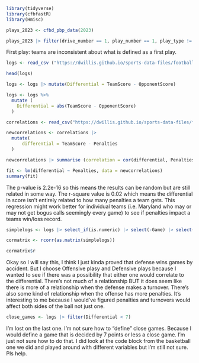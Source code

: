```r
library(tidyverse)
library(cfbfastR)
library(Hmisc)
```


```r
plays_2023 <- cfbd_pbp_data(2023)
```


```r
plays_2023 |> filter(drive_number == 1, play_number == 1, play_type != 'Kickoff') |> distinct(home, play_type)
```
First play: teams are inconsistent about what is defined as a first play. 

```r
logs <- read_csv ("https://dwillis.github.io/sports-data-files/footballlogs1122.csv")
```
```r
head(logs)
```

```r
logs <- logs |> mutate(Differential = TeamScore - OpponentScore)
```


```r
logs <- logs %>%
  mutate (
    Differential = abs(TeamScore - OpponentScore)
  )
```

```r
correlations <- read_csv("https://dwillis.github.io/sports-data-files/footballlogs1122.csv")
```

```r
newcorrelations <- correlations |>
  mutate(
      differential = TeamScore - Penalties
  )
```

```r
newcorrelations |> summarise (correlation = cor(differential, Penalties, method="pearson"))
```

```r
fit <- lm(differential ~ Penalties, data = newcorrelations)
summary(fit)
```
The p-value is 2.2e-16 so this means the results can be random but are still related in some way. The r-square value is 0.02 which means the differential in score isn't entirely related to how many penalties a team gets. This regression might work better for individual teams (i.e. Maryland who may or may not get bogus calls seemingly every game) to see if penalties impact a teams win/loss record.  


```r
simplelogs <- logs |> select_if(is.numeric) |> select(-Game) |> select(Differential, Penalties, TotalTurnovers, TeamScore, OpponentScore, DefRushingYds, OffensivePlays)
```

```r
cormatrix <- rcorr(as.matrix(simplelogs))

cormatrix$r
```
Okay so I will say this, I think I just kinda proved that defense wins games by accident. But I choose Offensive plasy and Defensive plays because I wanted to see if there was a possibility that either one would correlate to the differential. There's not much of a relationship BUT it does seem like there is more of a relationship when the defense makes a turnover. There's also some kind of relationship when the offense has more penalties. It's interesting to me because I would've figured penalties and turnovers would affect both sides of the ball not just one. 

```r
close_games <- logs |> filter(Differential < 7)
```

I'm lost on the last one. I'm not sure how to "define" close games. Because I would define a game that is decided by 7 points or less a close game. I'm just not sure how to do that. I did look at the code block from the basketball one we did and played around with different variables but I'm still not sure. Pls help.



